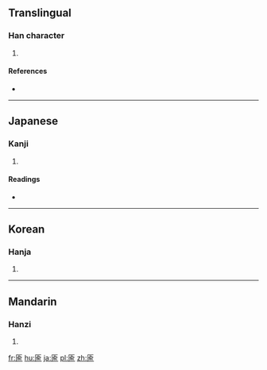 ==Translingual==

===Han character===
{{Han char|rn=22|rad=匚|as=09|sn=11|four=|canj=SOMN|ids=⿷匚⿱亼刖}}

# {{defn|Han|sort=匚09}}

====References====
* {{Han ref|kx=0154.070|dkj=02637|dj=0346.120|hdz=10088.020|uh=532C|ud=21292}}

----

==Japanese==

===Kanji===
{{ja-kanji|grade=|rs=匚09}}

# {{defn|lang=ja|sort=匚09}}

====Readings====
* {{ja-readings|on=[[ゆ]] (yu), [[とう]] (tō), [[ず]] (zu)|kun=[[ます]] (masu), [[もたい]] (motai)}}

----

==Korean==

===Hanja===
{{ko-hanja|hangeul=유|rv=yu|mr=yu}}

# {{defn|lang=ko|sort=匚09}}

----

==Mandarin==

===Hanzi===
{{cmn-hanzi|pin=[[tóu]] ([[tou2]])|wg=t'ou<sup>2</sup>}}

# {{defn|lang=cmn|sort=匚09}}

[[fr:匬]]
[[hu:匬]]
[[ja:匬]]
[[pl:匬]]
[[zh:匬]]